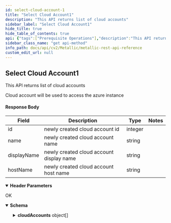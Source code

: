 ```yaml
---
id: select-cloud-account-1
title: "Select Cloud Account1"
description: "This API returns list of cloud accounts"
sidebar_label: "Select Cloud Account1"
hide_title: true
hide_table_of_contents: true
api: {"tags":["Prerequisite Operations"],"description":"This API returns list of cloud accounts\n\nCloud account will be used to access the azure instance\n\n#### Response Body\n\n| **Field** | **Description** | **Type** | **Notes** |\n| --- | --- | --- | --- |\n| id | newly created cloud account id | integer |  |\n| name | newly created cloud account name | string |  |\n| displayName | newly created cloud account display name | string |  |\n| hostName | newly created cloud account host name | string |  |","operationId":"SelectCloudAccount1","parameters":[{"name":"Accept","in":"header","description":"","required":true,"style":"simple","schema":{"type":"string","example":"application/json"}}],"responses":{"200":{"description":"OK","content":{"application/json;charset=utf-8":{"schema":{"allOf":[{"title":"SelectCloudAccount","required":["cloudAccounts"],"type":"object","properties":{"cloudAccounts":{"type":"array","items":{"title":"CloudAccount","required":["id","name","displayName"],"type":"object","properties":{"id":{"type":"integer","format":"int32"},"name":{"type":"string"},"displayName":{"type":"string"}},"example":{"id":1843,"name":"CosmosDBMI","displayName":"CosmosDBMI"}},"description":""}},"example":{"cloudAccounts":[{"id":1843,"name":"CosmosDBMI","displayName":"CosmosDBMI"},{"id":1844,"name":"AzureSQLregular","displayName":"AzureSQLregular"},{"id":1845,"name":"CosmosDBreg","displayName":"CosmosDBreg"},{"id":1846,"name":"SQLMItest","displayName":"SQLMItest"},{"id":1858,"name":"AzureDB-Chris","displayName":"AzureDB-Chris"},{"id":1859,"name":"Azure-DB2-ssl","displayName":"Azure-DB2-ssl"},{"id":1861,"name":"Azure-DB3-manualdeployed","displayName":"Azure-DB3-manualdeployed"},{"id":1863,"name":"AzureSQL-SQLRMApp","displayName":"AzureSQL-SQLRMApp"},{"id":1864,"name":"AzmangInstregular","displayName":"AzmangInstregular"},{"id":1865,"name":"venkat-sqlserver","displayName":"venkat-sqlserver"},{"id":1867,"name":"TestCloudAccountformysql","displayName":"TestCloudAccountformysql"},{"id":1868,"name":"TestCloudAccountformysql-2","displayName":"TestCloudAccountformysql-2"},{"id":1871,"name":"Azure-DB3-ametallic3","displayName":"Azure-DB3-ametallic3"},{"id":1877,"name":"TestCloudAccountformysql-3","displayName":"TestCloudAccountformysql-3"},{"id":1879,"name":"AzureDB-Chris-EastUS","displayName":"AzureDB-Chris-EastUS"},{"id":1880,"name":"CosmosUSCenteralMI","displayName":"CosmosUSCenteralMI"},{"id":1881,"name":"EastUSManid","displayName":"EastUSManid"},{"id":1895,"name":"test-CA","displayName":"test-CA"},{"id":1900,"name":"SQLVMEastUSMId","displayName":"SQLVMEastUSMId"},{"id":1908,"name":"azure5-userMI","displayName":"azure5-userMI"},{"id":1913,"name":"AzureSQL_MI-Chris","displayName":"AzureSQL_MI-Chris"},{"id":1915,"name":"ManInstApp","displayName":"ManInstApp"},{"id":1917,"name":"westusManId","displayName":"westusManId"},{"id":1918,"name":"venkatMI","displayName":"venkatMI"},{"id":1919,"name":"vmtesuswest_ManIden","displayName":"vmtesuswest_ManIden"},{"id":1920,"name":"CentralUSSysMaid","displayName":"CentralUSSysMaid"},{"id":1921,"name":"New_Cosmos_UserIden","displayName":"New_Cosmos_UserIden"},{"id":1922,"name":"uswestsystemident","displayName":"uswestsystemident"},{"id":1933,"name":"78sysidenvmwest_2","displayName":"78sysidenvmwest_2"},{"id":1936,"name":"NewEsaUsmanid","displayName":"NewEsaUsmanid"},{"id":1937,"name":"AzureSQL-Chris-SSMS","displayName":"AzureSQL-Chris-SSMS"},{"id":1939,"name":"Azure-workloadtest","displayName":"Azure-workloadtest"},{"id":1940,"name":"SQLVMEast_UserManId","displayName":"SQLVMEast_UserManId"},{"id":1941,"name":"eastus2sysmanid1","displayName":"eastus2sysmanid1"},{"id":1942,"name":"sqlvmeastususerManId1","displayName":"sqlvmeastususerManId1"},{"id":1943,"name":"SSMSUserMaId2","displayName":"SSMSUserMaId2"},{"id":1950,"name":"SQLVMSSMS_UserMaId","displayName":"SQLVMSSMS_UserMaId"},{"id":1953,"name":"Azure-WorkloadTest1","displayName":"Azure-WorkloadTest1"},{"id":1956,"name":"Azure5-CA5","displayName":"Azure5-CA5"},{"id":1964,"name":"azure5-CA6","displayName":"azure5-CA6"},{"id":1966,"name":"accessnode-test","displayName":"accessnode-test"},{"id":1973,"name":"azure5-MI","displayName":"azure5-MI"},{"id":1984,"name":"cindia-CA","displayName":"cindia-CA"},{"id":1996,"name":"testcloudaccount","displayName":"testcloudaccount"},{"id":1997,"name":"testaccount2_","displayName":"testaccount2_"},{"id":1998,"name":"testaccount2__","displayName":"testaccount2__"},{"id":1999,"name":"testaccount3__","displayName":"testaccount3__"},{"id":2001,"name":"testclientName","displayName":"testclientName"},{"id":2002,"name":"testclientName1","displayName":"testclientName1"},{"id":2003,"name":"Chris-Azure-RoleTest-MI","displayName":"Chris-Azure-RoleTest-MI"},{"id":2007,"name":"new_cloudaccounttest","displayName":"new_cloudaccounttest"},{"id":2015,"name":"new_cloudaccount_test6","displayName":"new_cloudaccount_test6"},{"id":2034,"name":"new_cloudaccount_test7","displayName":"new_cloudaccount_test7"},{"id":2036,"name":"new_cloudaccount_test8","displayName":"new_cloudaccount_test8"},{"id":2038,"name":"atest_msslq","displayName":"atest_msslq"}]}},{"example":{"cloudAccounts":[{"id":2006,"name":"","displayName":"AZ-TAownWInpr"},{"id":3182,"name":"","displayName":"Azclient-devsow"},{"id":2011,"name":"","displayName":"Aztemp-DiffTANoPerm"},{"id":1491,"name":"","displayName":"Azure_AutoScale_DiffSub"},{"id":1472,"name":"","displayName":"Azure_MSI_diffSUb"},{"id":1448,"name":"","displayName":"Azure-RM_V2"},{"id":1467,"name":"","displayName":"AzureRM_MSI_V2"},{"id":3046,"name":"","displayName":"FRELSetMA"},{"id":3172,"name":"","displayName":"Test Terraform Azure Hypervisor1"},{"id":2756,"name":"","displayName":"TestVSA-Sub"}]}}]},"example":{"cloudAccounts":[{"id":2006,"name":"","displayName":"AZ-TAownWInpr"},{"id":3182,"name":"","displayName":"Azclient-devsow"},{"id":2011,"name":"","displayName":"Aztemp-DiffTANoPerm"},{"id":1491,"name":"","displayName":"Azure_AutoScale_DiffSub"},{"id":1472,"name":"","displayName":"Azure_MSI_diffSUb"},{"id":1448,"name":"","displayName":"Azure-RM_V2"},{"id":1467,"name":"","displayName":"AzureRM_MSI_V2"},{"id":3046,"name":"","displayName":"FRELSetMA"},{"id":3172,"name":"","displayName":"Test Terraform Azure Hypervisor1"},{"id":2756,"name":"","displayName":"TestVSA-Sub"}]}}}}},"deprecated":false,"method":"get","path":"/core/azurevm/cloudaccount","servers":[{"url":"https://api.metallic.io/api/v1","variables":{}}],"security":[{"bearer":[]}],"securitySchemes":{"bearer":{"type":"http","scheme":"bearer"}},"info":{"title":"Metallic REST API Reference","description":"This API documentation covers all the APIs exposed by metallic for all the partner customers as well as standalone customers.\n\n> Invoke Authentication - `/api/v1/authenticate` API using `username` and `password` provided by metallic to obtain `authToken`. All subsequent requests should pass `authToken` obtained as `Bearer token` as part of `Authorization` header.\n\n> Contact Metallic Customer support for any further assistance.\n\n## HTTP Codes\n\nFollowing are the generic HTTP codes returned by APIs. These HTTP codes are not documented again at each API level to improve the overall documentation readability.\n\n| **HTTP Error Code** | **Description** |\n| --- | --- |\n| 200 | OK - Success |\n| 201 | Created - Record created successfully |\n| 204 | Success No Content -Usually returned for DELETE operation response. |\n| 400 | Bad Request - Correct the request and resubmit. |\n| 401 | Unauthorized - Authentication Failed. User credentials are incorrect or authToken is incorrect/expired. |\n| 403 | Forbidden - Logged in user does not have permission to requested API. |\n| 404 | Not Found - No records found matching the request. |\n| 409 | Conflict - In case of business errors where resource can not be created/updated due to conflict. |\n| 429 | Too Many Requests - API invocation quota exceeded. |\n| 500 | Internal Server Error - Unexpected error from server. Something went wrong on server. |","contact":{},"version":"1.0"},"postman":{"name":"Select Cloud Account1","description":{"content":"This API returns list of cloud accounts\n\nCloud account will be used to access the azure instance\n\n#### Response Body\n\n| **Field** | **Description** | **Type** | **Notes** |\n| --- | --- | --- | --- |\n| id | newly created cloud account id | integer |  |\n| name | newly created cloud account name | string |  |\n| displayName | newly created cloud account display name | string |  |\n| hostName | newly created cloud account host name | string |  |","type":"text/plain"},"url":{"path":["core","azurevm","cloudaccount"],"host":["{{baseUrl}}"],"query":[],"variable":[]},"header":[{"key":"Accept","value":"application/json;charset=utf-8"}],"method":"GET"}}
sidebar_class_name: "get api-method"
info_path: docs/api/cv2/Metallic/metallic-rest-api-reference
custom_edit_url: null
---
```



## Select Cloud Account1



This API returns list of cloud accounts

Cloud account will be used to access the azure instance

#### Response Body

| **Field** | **Description** | **Type** | **Notes** |
| --- | --- | --- | --- |
| id | newly created cloud account id | integer |  |
| name | newly created cloud account name | string |  |
| displayName | newly created cloud account display name | string |  |
| hostName | newly created cloud account host name | string |  |

<details style={{"marginBottom":"1rem"}} data-collapsed={false} open={true}><summary style={{}}><strong>Header Parameters</strong></summary><div><ul><ParamsItem className={"paramsItem"} param={{"name":"Accept","in":"header","description":"","required":true,"style":"simple","schema":{"type":"string","example":"application/json"}}}></ParamsItem></ul></div></details><div><ApiTabs><TabItem label={"200"} value={"200"}><div>

OK

</div><div><MimeTabs schemaType={"response"}><TabItem label={"application/json;charset=utf-8"} value={"application/json;charset=utf-8"}><SchemaTabs><TabItem label={"Schema"} value={"Schema"}><details style={{}} data-collapsed={false} open={true}><summary style={{"textAlign":"left"}}><strong>Schema</strong></summary><div style={{"textAlign":"left","marginLeft":"1rem"}}></div><ul style={{"marginLeft":"1rem"}}><SchemaItem collapsible={true} className={"schemaItem"}><details style={{}}><summary style={{}}><strong>cloudAccounts</strong><span style={{"opacity":"0.6"}}> object[]</span></summary><div style={{"marginLeft":"1rem"}}><SchemaItem collapsible={false} name={"id"} required={false} deprecated={undefined} schemaDescription={undefined} schemaName={"int32"} qualifierMessage={undefined} defaultValue={undefined}></SchemaItem><SchemaItem collapsible={false} name={"name"} required={false} deprecated={undefined} schemaDescription={undefined} schemaName={"string"} qualifierMessage={undefined} defaultValue={undefined}></SchemaItem><SchemaItem collapsible={false} name={"displayName"} required={false} deprecated={undefined} schemaDescription={undefined} schemaName={"string"} qualifierMessage={undefined} defaultValue={undefined}></SchemaItem></div></details></SchemaItem></ul></details></TabItem><TabItem label={"Example"} value={"Example"}><ResponseSamples responseExample={"{\n  \"cloudAccounts\": [\n    {\n      \"id\": 2006,\n      \"name\": \"\",\n      \"displayName\": \"AZ-TAownWInpr\"\n    },\n    {\n      \"id\": 3182,\n      \"name\": \"\",\n      \"displayName\": \"Azclient-devsow\"\n    },\n    {\n      \"id\": 2011,\n      \"name\": \"\",\n      \"displayName\": \"Aztemp-DiffTANoPerm\"\n    },\n    {\n      \"id\": 1491,\n      \"name\": \"\",\n      \"displayName\": \"Azure_AutoScale_DiffSub\"\n    },\n    {\n      \"id\": 1472,\n      \"name\": \"\",\n      \"displayName\": \"Azure_MSI_diffSUb\"\n    },\n    {\n      \"id\": 1448,\n      \"name\": \"\",\n      \"displayName\": \"Azure-RM_V2\"\n    },\n    {\n      \"id\": 1467,\n      \"name\": \"\",\n      \"displayName\": \"AzureRM_MSI_V2\"\n    },\n    {\n      \"id\": 3046,\n      \"name\": \"\",\n      \"displayName\": \"FRELSetMA\"\n    },\n    {\n      \"id\": 3172,\n      \"name\": \"\",\n      \"displayName\": \"Test Terraform Azure Hypervisor1\"\n    },\n    {\n      \"id\": 2756,\n      \"name\": \"\",\n      \"displayName\": \"TestVSA-Sub\"\n    }\n  ]\n}"} language={"shell"}></ResponseSamples></TabItem></SchemaTabs></TabItem></MimeTabs></div></TabItem></ApiTabs></div>
      